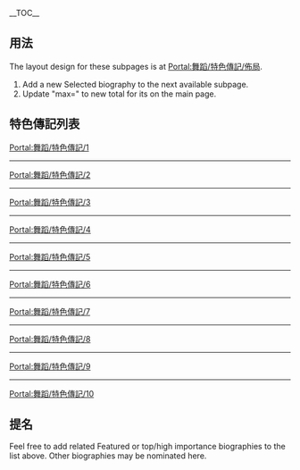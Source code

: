 __TOC__
== 用法 ==
The layout design for these subpages is at [[Portal:舞蹈/特色傳記/佈局|Portal:舞蹈/特色傳記/佈局]].
# Add a new Selected biography to the next available subpage.
# Update "max=" to new total for its {{tl|Random portal component}} on the main page.

== 特色傳記列表 ==

[[Portal:舞蹈/特色傳記/1|Portal:舞蹈/特色傳記/1]]
{{Portal:舞蹈/特色傳記/1}}
----
[[Portal:舞蹈/特色傳記/2|Portal:舞蹈/特色傳記/2]]
{{Portal:舞蹈/特色傳記/2}}
----
[[Portal:舞蹈/特色傳記/3|Portal:舞蹈/特色傳記/3]]
{{Portal:舞蹈/特色傳記/3}}
----
[[Portal:舞蹈/特色傳記/4|Portal:舞蹈/特色傳記/4]]
{{Portal:舞蹈/特色傳記/4}}
----
[[Portal:舞蹈/特色傳記/5|Portal:舞蹈/特色傳記/5]]
{{Portal:舞蹈/特色傳記/5}}
----
[[Portal:舞蹈/特色傳記/6|Portal:舞蹈/特色傳記/6]]
{{Portal:舞蹈/特色傳記/6}}
----
[[Portal:舞蹈/特色傳記/7|Portal:舞蹈/特色傳記/7]]
{{Portal:舞蹈/特色傳記/7}}
----
[[Portal:舞蹈/特色傳記/8|Portal:舞蹈/特色傳記/8]]
{{Portal:舞蹈/特色傳記/8}}
----
[[Portal:舞蹈/特色傳記/9|Portal:舞蹈/特色傳記/9]]
{{Portal:舞蹈/特色傳記/9}}
----
[[Portal:舞蹈/特色傳記/10|Portal:舞蹈/特色傳記/10]]
{{Portal:舞蹈/特色傳記/10}}

== 提名 ==
Feel free to add related Featured or top/high importance biographies to the list above. Other biographies may be nominated here.

<!-- keep this below nominations -->
</noinclude>